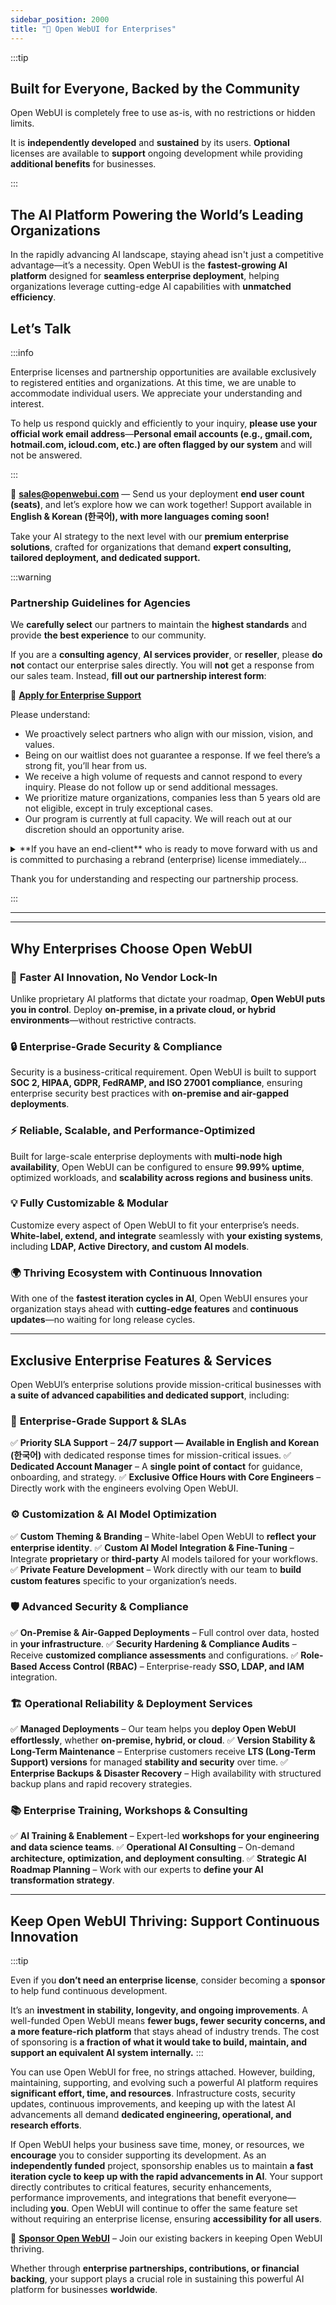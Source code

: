 ```yaml
---
sidebar_position: 2000
title: "🏢 Open WebUI for Enterprises"
---
```



:::tip

## Built for Everyone, Backed by the Community

Open WebUI is completely free to use as-is, with no restrictions or hidden limits.

It is **independently developed** and **sustained** by its users. **Optional** licenses are available to **support** ongoing development while providing **additional benefits** for businesses.

:::

## The AI Platform Powering the World’s Leading Organizations


In the rapidly advancing AI landscape, staying ahead isn't just a competitive advantage—it’s a necessity. Open WebUI is the **fastest-growing AI platform** designed for **seamless enterprise deployment**, helping organizations leverage cutting-edge AI capabilities with **unmatched efficiency**.

## **Let’s Talk**

:::info

Enterprise licenses and partnership opportunities are available exclusively to registered entities and organizations. At this time, we are unable to accommodate individual users. We appreciate your understanding and interest.

To help us respond quickly and efficiently to your inquiry, **please use your official work email address**—**Personal email accounts (e.g., gmail.com, hotmail.com, icloud.com, etc.) are often flagged by our system** and will not be answered.

:::

📧 **sales@openwebui.com** — Send us your deployment **end user count (seats)**, and let’s explore how we can work together! Support available in **English & Korean (한국어), with more languages coming soon!**

Take your AI strategy to the next level with our **premium enterprise solutions**, crafted for organizations that demand **expert consulting, tailored deployment, and dedicated support.**

:::warning

### Partnership Guidelines for Agencies

We **carefully select** our partners to maintain the **highest standards** and provide **the best experience** to our community.

If you are a **consulting agency**, **AI services provider**, or **reseller**, please **do not** contact our enterprise sales directly. You will **not** get a response from our sales team. Instead, **fill out our partnership interest form**:

🔗 **[Apply for Enterprise Support](https://forms.gle/SemdgxjFXpHmdCby6)**

Please understand:

- We proactively select partners who align with our mission, vision, and values.
- Being on our waitlist does not guarantee a response. If we feel there’s a strong fit, you’ll hear from us.
- We receive a high volume of requests and cannot respond to every inquiry. Please do not follow up or send additional messages.
- We prioritize mature organizations, companies less than 5 years old are not eligible, except in truly exceptional cases.
- Our program is currently at full capacity. We will reach out at our discretion should an opportunity arise.

<details>
<summary>**If you have an end-client** who is ready to move forward with us and is committed to purchasing a rebrand (enterprise) license immediately...</summary>

Contact us directly with:

- Your agency details
- Client’s company name and official work email domain
- The expected number of end users (seats) to be deployed

This will help us expedite the process and ensure we can support your client’s needs effectively.

</details>


Thank you for understanding and respecting our partnership process.

:::

---

<Testimonals />

---

## Why Enterprises Choose Open WebUI

### 🚀 **Faster AI Innovation, No Vendor Lock-In**
Unlike proprietary AI platforms that dictate your roadmap, **Open WebUI puts you in control**. Deploy **on-premise, in a private cloud, or hybrid environments**—without restrictive contracts.

### 🔒 **Enterprise-Grade Security & Compliance**
Security is a business-critical requirement. Open WebUI is built to support **SOC 2, HIPAA, GDPR, FedRAMP, and ISO 27001 compliance**, ensuring enterprise security best practices with **on-premise and air-gapped deployments**.

### ⚡ **Reliable, Scalable, and Performance-Optimized**
Built for large-scale enterprise deployments with **multi-node high availability**, Open WebUI can be configured to ensure **99.99% uptime**, optimized workloads, and **scalability across regions and business units**.

### 💡 **Fully Customizable & Modular**
Customize every aspect of Open WebUI to fit your enterprise’s needs. **White-label, extend, and integrate** seamlessly with **your existing systems**, including **LDAP, Active Directory, and custom AI models**.

### 🌍 **Thriving Ecosystem with Continuous Innovation**
With one of the **fastest iteration cycles in AI**, Open WebUI ensures your organization stays ahead with **cutting-edge features** and **continuous updates**—no waiting for long release cycles.

---

## **Exclusive Enterprise Features & Services**

Open WebUI’s enterprise solutions provide mission-critical businesses with **a suite of advanced capabilities and dedicated support**, including:

### 🔧 **Enterprise-Grade Support & SLAs**
✅ **Priority SLA Support** – **24/7 support — Available in English and Korean (한국어)** with dedicated response times for mission-critical issues.
✅ **Dedicated Account Manager** – A **single point of contact** for guidance, onboarding, and strategy.
✅ **Exclusive Office Hours with Core Engineers** – Directly work with the engineers evolving Open WebUI.

### ⚙ **Customization & AI Model Optimization**
✅ **Custom Theming & Branding** – White-label Open WebUI to **reflect your enterprise identity**.
✅ **Custom AI Model Integration & Fine-Tuning** – Integrate **proprietary** or **third-party** AI models tailored for your workflows.
✅ **Private Feature Development** – Work directly with our team to **build custom features** specific to your organization’s needs.

### 🛡️ **Advanced Security & Compliance**
✅ **On-Premise & Air-Gapped Deployments** – Full control over data, hosted in **your infrastructure**.
✅ **Security Hardening & Compliance Audits** – Receive **customized compliance assessments** and configurations.
✅ **Role-Based Access Control (RBAC)** – Enterprise-ready **SSO, LDAP, and IAM** integration.

### 🏗️ **Operational Reliability & Deployment Services**
✅ **Managed Deployments** – Our team helps you **deploy Open WebUI effortlessly**, whether **on-premise, hybrid, or cloud**.
✅ **Version Stability & Long-Term Maintenance** – Enterprise customers receive **LTS (Long-Term Support) versions** for managed **stability and security** over time.
✅ **Enterprise Backups & Disaster Recovery** – High availability with structured backup plans and rapid recovery strategies.

### 📚 **Enterprise Training, Workshops & Consulting**
✅ **AI Training & Enablement** – Expert-led **workshops for your engineering and data science teams**.
✅ **Operational AI Consulting** – On-demand **architecture, optimization, and deployment consulting**.
✅ **Strategic AI Roadmap Planning** – Work with our experts to **define your AI transformation strategy**.

---

## **Keep Open WebUI Thriving: Support Continuous Innovation**

:::tip

Even if you **don’t need an enterprise license**, consider becoming a **sponsor** to help fund continuous development.

It’s an **investment in stability, longevity, and ongoing improvements**. A well-funded Open WebUI means **fewer bugs, fewer security concerns, and a more feature-rich platform** that stays ahead of industry trends. The cost of sponsoring is **a fraction of what it would take to build, maintain, and support an equivalent AI system internally.**
:::


You can use Open WebUI for free, no strings attached. However, building, maintaining, supporting, and evolving such a powerful AI platform requires **significant effort, time, and resources**. Infrastructure costs, security updates, continuous improvements, and keeping up with the latest AI advancements all demand **dedicated engineering, operational, and research efforts**.

If Open WebUI helps your business save time, money, or resources, we **encourage** you to consider supporting its development. As an **independently funded** project, sponsorship enables us to maintain **a fast iteration cycle to keep up with the rapid advancements in AI**. Your support directly contributes to critical features, security enhancements, performance improvements, and integrations that benefit everyone—including **you**. Open WebUI will continue to offer the same feature set without requiring an enterprise license, ensuring **accessibility for all users**.

💙 **[Sponsor Open WebUI](https://github.com/sponsors/tjbck)** – Join our existing backers in keeping Open WebUI thriving.

Whether through **enterprise partnerships, contributions, or financial backing**, your support plays a crucial role in sustaining this powerful AI platform for businesses **worldwide**.

